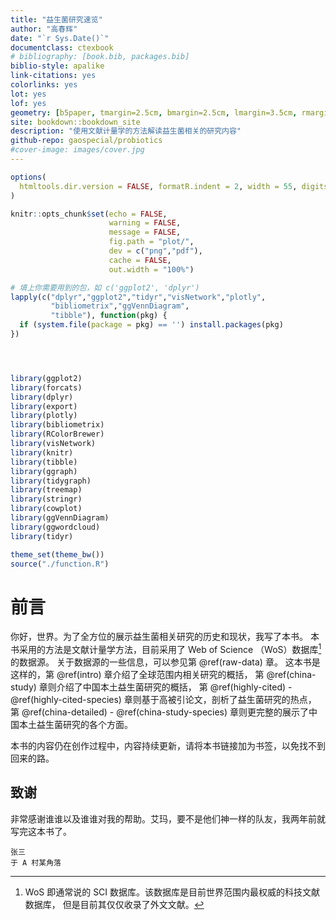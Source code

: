 ```yaml
--- 
title: "益生菌研究速览"
author: "高春辉"
date: "`r Sys.Date()`"
documentclass: ctexbook
# bibliography: [book.bib, packages.bib]
biblio-style: apalike
link-citations: yes
colorlinks: yes
lot: yes
lof: yes
geometry: [b5paper, tmargin=2.5cm, bmargin=2.5cm, lmargin=3.5cm, rmargin=2.5cm]
site: bookdown::bookdown_site
description: "使用文献计量学的方法解读益生菌相关的研究内容"
github-repo: gaospecial/probiotics
#cover-image: images/cover.jpg
---
```


```r
options(
  htmltools.dir.version = FALSE, formatR.indent = 2, width = 55, digits = 4
)

knitr::opts_chunk$set(echo = FALSE,
                      warning = FALSE,
                      message = FALSE,
                      fig.path = "plot/",
                      dev = c("png","pdf"),
                      cache = FALSE,
                      out.width = "100%")

# 填上你需要用到的包，如 c('ggplot2', 'dplyr')
lapply(c("dplyr","ggplot2","tidyr","visNetwork","plotly",
         "bibliometrix","ggVennDiagram",
         "tibble"), function(pkg) {
  if (system.file(package = pkg) == '') install.packages(pkg)
})




library(ggplot2)
library(forcats)
library(dplyr)
library(export)
library(plotly)
library(bibliometrix)
library(RColorBrewer)
library(visNetwork)
library(knitr)
library(tibble)
library(ggraph)
library(tidygraph)
library(treemap)
library(stringr)
library(cowplot)
library(ggVennDiagram)
library(ggwordcloud)
library(tidyr)

theme_set(theme_bw())
source("./function.R")
```


# 前言 {-}

你好，世界。为了全方位的展示益生菌相关研究的历史和现状，我写了本书。
本书采用的方法是文献计量学方法，目前采用了 Web of Science （WoS）数据库[^wos]的数据源。
关于数据源的一些信息，可以参见第 \@ref(raw-data) 章。
这本书是这样的，第 \@ref(intro) 章介绍了全球范围内相关研究的概括，
第 \@ref(china-study) 章则介绍了中国本土益生菌研究的概括，
第 \@ref(highly-cited) - \@ref(highly-cited-species) 章则基于高被引论文，剖析了益生菌研究的热点，
第 \@ref(china-detailed) - \@ref(china-study-species) 章则更完整的展示了中国本土益生菌研究的各个方面。


[^wos]: WoS 即通常说的 SCI 数据库。该数据库是目前世界范围内最权威的科技文献数据库，
但是目前其仅仅收录了外文文献。

本书的内容仍在创作过程中，内容持续更新，请将本书链接加为书签，以免找不到回来的路。

## 致谢 {-}

非常感谢谁谁以及谁谁对我的帮助。艾玛，要不是他们神一样的队友，我两年前就写完这本书了。

```block2
张三  
于 A 村某角落
```


